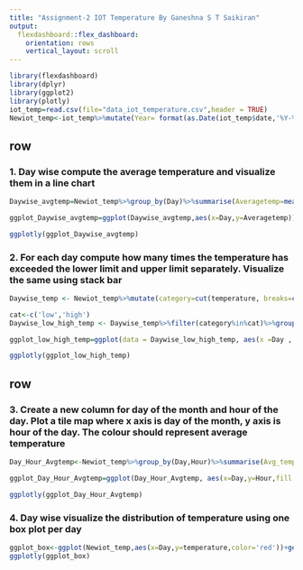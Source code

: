---
title: "Assignment-2 IOT Temperature By Ganeshna S T Saikiran"
output: 
  flexdashboard::flex_dashboard:
    orientation: rows
    vertical_layout: scroll
---

```{r setup, include=FALSE}
library(flexdashboard)
library(dplyr)
library(ggplot2)
library(plotly)
iot_temp=read.csv(file="data_iot_temperature.csv",header = TRUE)
Newiot_temp<-iot_temp%>%mutate(Year= format(as.Date(iot_temp$date,'%Y-%m-%d'),'%Y'),Month= format(as.Date(iot_temp$date,'%Y-%m-%d'),'%m'),Day= format(as.Date(iot_temp$date,'%Y-%m-%d'),'%d'),Hour= format(as.POSIXct(strptime(iot_temp$date,"%Y-%m-%d %H:%M")),"%H"))
```

row
-----------------------------------------------------------------------

### 1. Day wise compute the average temperature and visualize them in a line chart

```{r}
Daywise_avgtemp=Newiot_temp%>%group_by(Day)%>%summarise(Averagetemp=mean(temperature))

ggplot_Daywise_avgtemp=ggplot(Daywise_avgtemp,aes(x=Day,y=Averagetemp))+geom_line(group=1)+xlab('Day') + ylab('Average Temperate PerDay')

ggplotly(ggplot_Daywise_avgtemp)
```

### 2. For each day compute how many times the temperature has exceeded the lower limit and upper limit separately. Visualize the same using stack bar


```{r}
Daywise_temp <- Newiot_temp%>%mutate(category=cut(temperature, breaks=c(-Inf, 25, 30, Inf), labels=c("low","middle","high")))

cat<-c('low','high')
Daywise_low_high_temp <- Daywise_temp%>%filter(category%in%cat)%>%group_by(Day,category)%>%summarise(Total_low_high=n())

ggplot_low_high_temp=ggplot(data = Daywise_low_high_temp, aes(x =Day , y = Total_low_high, fill = category)) + geom_bar(stat='identity') +xlab('Day') + ylab('Total No of Low and High Temp')

ggplotly(ggplot_low_high_temp)

```

row
-----------------------------------------------------------------------

### 3. Create a new column for day of the month and hour of the day. Plot a tile map where x axis is day of the month, y axis is hour of the day. The colour should represent average temperature

```{r}
Day_Hour_Avgtemp<-Newiot_temp%>%group_by(Day,Hour)%>%summarise(Avg_temp=mean(temperature))

ggplot_Day_Hour_Avgtemp=ggplot(Day_Hour_Avgtemp, aes(x=Day,y=Hour,fill = -Avg_temp))+geom_raster()+xlab('Day of the Month')+ylab('Hour of the day')

ggplotly(ggplot_Day_Hour_Avgtemp)
```

### 4. Day wise visualize the distribution of temperature using one box plot per day

```{r}
ggplot_box<-ggplot(Newiot_temp,aes(x=Day,y=temperature,color='red'))+geom_boxplot()
ggplotly(ggplot_box)
```

